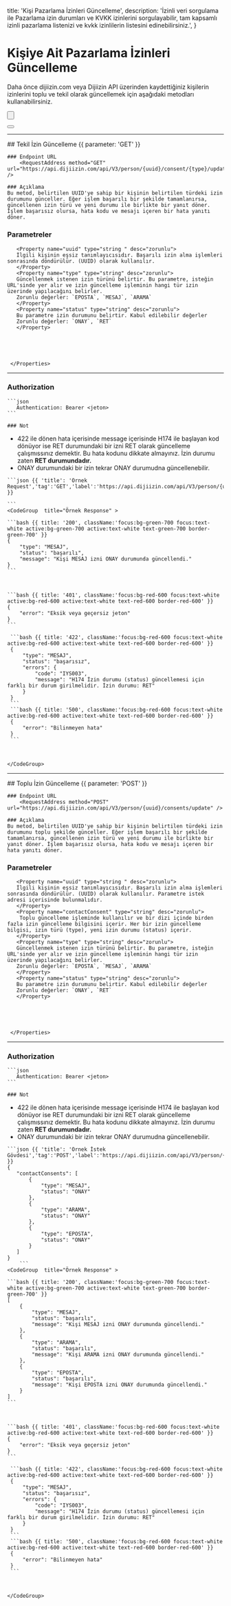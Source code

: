   title: 'Kişi Pazarlama İzinleri Güncelleme',
  description:
    'İzinli veri sorgulama ile Pazarlama izin durumları ve KVKK izinlerini sorgulayabilir, tam kapsamlı izinli pazarlama listenizi ve kvkk izinlilerin listesini edinebilirsiniz.',
}

# Kişiye Ait Pazarlama İzinleri Güncelleme

Daha önce dijiizin.com veya Dijiizin API üzerinden kaydettiğiniz kişilerin izinlerini toplu ve tekil olarak güncellemek için aşağıdaki metodları kullanabilirsiniz.

<div className="not-prose">

  <Button
    href="#tekil-izi-guncelleme"
    variant="text"
    arrow="right"
    children="Tekil İzin Güncelleme"
  />
</div>
<div className="not-prose">
  <Button
      href="#toplu-izin-guncelleme"
      variant="text"
      arrow="right"
      children="Toplu İzin Güncelleme"
    />

</div>

---
<Row>

  <Col>
  ## Tekil İzin Güncelleme  {{ parameter: 'GET' }}


    ### Endpoint URL
        <RequestAddress method="GET" url="https://api.dijiizin.com/api/V3/person/{uuid}/consent/{type}/update/{status}" />

    ### Açıklama
    Bu metod, belirtilen UUID'ye sahip bir kişinin belirtilen türdeki izin durumunu günceller. Eğer işlem başarılı bir şekilde tamamlanırsa, güncellenen izin türü ve yeni durumu ile birlikte bir yanıt döner. İşlem başarısız olursa, hata kodu ve mesajı içeren bir hata yanıtı döner.

### Parametreler
 <Properties>

       <Property name="uuid" type="string " desc="zorunlu">
       İlgili kişinin eşsiz tanımlayıcısıdır. Başarılı izin alma işlemleri sonrasında döndürülür. (UUID) olarak kullanılır.
       </Property>
       <Property name="type" type="string" desc="zorunlu">
       Güncellenmek istenen izin türünü belirtir. Bu parametre, isteğin URL'sinde yer alır ve izin güncelleme işleminin hangi tür izin üzerinde yapılacağını belirler.
       Zorunlu değerler: `EPOSTA`, `MESAJ`, `ARAMA`
       </Property>
       <Property name="status" type="string" desc="zorunlu">
       Bu parametre izin durumunu belirtir. Kabul edilebilir değerler
       Zorunlu değerler: `ONAY`, `RET`
       </Property>





     </Properties>
---
### Authorization

    ```json
       Authentication: Bearer <jeton>
    ```

    ### Not

- 422 ile dönen hata içerisinde message içerisinde H174 ile başlayan kod dönüyor ise RET durumundaki bir izni RET olarak güncelleme çalışmıssınız demektir. Bu hata kodunu dikkate almayınız. İzin durumu zaten **RET durumundadır.**
- ONAY durumundaki bir izin tekrar ONAY durumudna güncellenebilir.
</Col>
<Col sticky>

    ```json {{ 'title': 'Örnek Request','tag':'GET','label':'https://api.dijiizin.com/api/V3/person/{uuid}/consent/{type}/update/{status}' }}

    ```
    <CodeGroup  title="Örnek Response" >

    ```bash {{ title: '200', className:'focus:bg-green-700 focus:text-white active:bg-green-700 active:text-white text-green-700 border-green-700' }}
    {
        "type": "MESAJ",
        "status": "başarılı",
        "message": "Kişi MESAJ izni ONAY durumunda güncellendi."
    }
    ```



    ```bash {{ title: '401', className:'focus:bg-red-600 focus:text-white active:bg-red-600 active:text-white text-red-600 border-red-600' }}
    {
        "error": "Eksik veya geçersiz jeton"
    }
    ```

     ```bash {{ title: '422', className:'focus:bg-red-600 focus:text-white active:bg-red-600 active:text-white text-red-600 border-red-600' }}
     {
         "type": "MESAJ",
         "status": "başarısız",
         "errors": {
             "code": "IYS003",
             "message": "H174 İzin durumu (status) güncellemesi için farklı bir durum girilmelidir. İzin durumu: RET"
         }
     }
     ```
     ```bash {{ title: '500', className:'focus:bg-red-600 focus:text-white active:bg-red-600 active:text-white text-red-600 border-red-600' }}
     {
         "error": "Bilinmeyen hata"
     }
     ```



    </CodeGroup>


  </Col>

</Row>

---
<Row>

  <Col>
  ## Toplu İzin Güncelleme  {{ parameter: 'POST' }}


    ### Endpoint URL
        <RequestAddress method="POST" url="https://api.dijiizin.com/api/V3/person/{uuid}/consents/update" />

    ### Açıklama
    Bu metod, belirtilen UUID'ye sahip bir kişinin belirtilen türdeki izin durumunu toplu şekilde günceller. Eğer işlem başarılı bir şekilde tamamlanırsa, güncellenen izin türü ve yeni durumu ile birlikte bir yanıt döner. İşlem başarısız olursa, hata kodu ve mesajı içeren bir hata yanıtı döner.

### Parametreler
 <Properties>

       <Property name="uuid" type="string " desc="zorunlu">
       İlgili kişinin eşsiz tanımlayıcısıdır. Başarılı izin alma işlemleri sonrasında döndürülür. (UUID) olarak kullanılır. Parametre istek adresi içerisinde bulunmalıdır.
       </Property>
       <Property name="contactConsent" type="string" desc="zorunlu">
        Toplu güncelleme işleminde kullanılır ve bir dizi içinde birden fazla izin güncelleme bilgisini içerir. Her bir izin güncelleme bilgisi, izin türü (type), yeni izin durumu (status) içerir.
       </Property>
       <Property name="type" type="string" desc="zorunlu">
       Güncellenmek istenen izin türünü belirtir. Bu parametre, isteğin URL'sinde yer alır ve izin güncelleme işleminin hangi tür izin üzerinde yapılacağını belirler.
       Zorunlu değerler: `EPOSTA`, `MESAJ`, `ARAMA`
       </Property>
       <Property name="status" type="string" desc="zorunlu">
       Bu parametre izin durumunu belirtir. Kabul edilebilir değerler
       Zorunlu değerler: `ONAY`, `RET`
       </Property>





     </Properties>
---
### Authorization

    ```json
       Authentication: Bearer <jeton>
    ```

    ### Not

- 422 ile dönen hata içerisinde message içerisinde H174 ile başlayan kod dönüyor ise RET durumundaki bir izni RET olarak güncelleme çalışmıssınız demektir. Bu hata kodunu dikkate almayınız. İzin durumu zaten **RET durumundadır.**
- ONAY durumundaki bir izin tekrar ONAY durumudna güncellenebilir.
</Col>
<Col sticky>


    ```json {{ 'title': 'Örnek İstek Gövdesi','tag':'POST','label':'https://api.dijiizin.com/api/V3/person/{uuid}/consents/update/' }}
    {
       "contactConsents": [
           {
               "type": "MESAJ",
               "status": "ONAY"
           },
           {
               "type": "ARAMA",
               "status": "ONAY"
           },
           {
               "type": "EPOSTA",
               "status": "ONAY"
           }
       ]
    }
        ```
    <CodeGroup  title="Örnek Response" >

    ```bash {{ title: '200', className:'focus:bg-green-700 focus:text-white active:bg-green-700 active:text-white text-green-700 border-green-700' }}
    [
        {
            "type": "MESAJ",
            "status": "başarılı",
            "message": "Kişi MESAJ izni ONAY durumunda güncellendi."
        },
        {
            "type": "ARAMA",
            "status": "başarılı",
            "message": "Kişi ARAMA izni ONAY durumunda güncellendi."
        },
        {
            "type": "EPOSTA",
            "status": "başarılı",
            "message": "Kişi EPOSTA izni ONAY durumunda güncellendi."
        }
    ]
    ```



    ```bash {{ title: '401', className:'focus:bg-red-600 focus:text-white active:bg-red-600 active:text-white text-red-600 border-red-600' }}
    {
        "error": "Eksik veya geçersiz jeton"
    }
    ```

     ```bash {{ title: '422', className:'focus:bg-red-600 focus:text-white active:bg-red-600 active:text-white text-red-600 border-red-600' }}
     {
         "type": "MESAJ",
         "status": "başarısız",
         "errors": {
             "code": "IYS003",
             "message": "H174 İzin durumu (status) güncellemesi için farklı bir durum girilmelidir. İzin durumu: RET"
         }
     }
     ```
     ```bash {{ title: '500', className:'focus:bg-red-600 focus:text-white active:bg-red-600 active:text-white text-red-600 border-red-600' }}
     {
         "error": "Bilinmeyen hata"
     }
     ```



    </CodeGroup>


  </Col>

</Row>